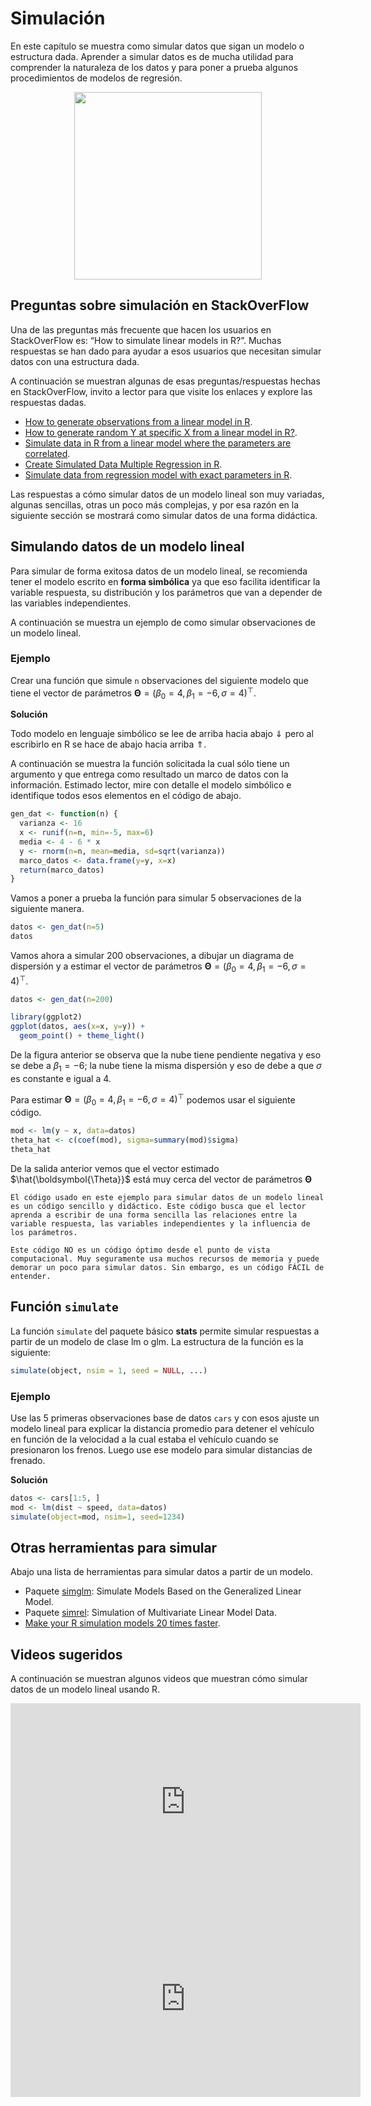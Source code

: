 # Simulación {#simul}
En este capítulo se muestra como simular datos que sigan un modelo o estructura dada. Aprender a simular datos es de mucha utilidad para comprender la naturaleza de los datos y para poner a prueba algunos procedimientos de modelos de regresión.

<p align="center">
  <img src="images/lego.jpg" width="300">
</p>

## Preguntas sobre simulación en StackOverFlow {-}
Una de las preguntas más frecuente que hacen los usuarios en StackOverFlow es: "How to simulate linear models in R?". Muchas respuestas se han dado para ayudar a esos usuarios que necesitan simular datos con una estructura dada. 

A continuación se muestran algunas de esas preguntas/respuestas hechas en StackOverFlow, invito a lector para que visite los enlaces y explore las respuestas dadas.

- [How to generate observations from a linear model in R](https://stackoverflow.com/questions/23301703/how-to-generate-observations-from-a-linear-model-in-r).
- [How to generate random Y at specific X from a linear model in R?](https://stackoverflow.com/questions/15889174/how-to-generate-random-y-at-specific-x-from-a-linear-model-in-r).
- [Simulate data in R from a linear model where the parameters are correlated](https://stackoverflow.com/questions/47294225/simulate-data-in-r-from-a-linear-model-where-the-parameters-are-correlated).
- [Create Simulated Data Multiple Regression in R](https://stackoverflow.com/questions/27114449/create-simulated-data-multiple-regression-in-r).
- [Simulate data from regression model with exact parameters in R](https://stackoverflow.com/questions/57360673/simulate-data-from-regression-model-with-exact-parameters-in-r).

Las respuestas a cómo simular datos de un modelo lineal son muy variadas, algunas sencillas, otras un poco más complejas, y por esa razón en la siguiente sección se mostrará como simular datos de una forma didáctica.

## Simulando datos de un modelo lineal {-}
Para simular de forma exitosa datos de un modelo lineal, se recomienda tener el modelo escrito en __forma simbólica__ ya que eso facilita identificar la variable respuesta, su distribución y los parámetros que van a depender de las variables independientes. 

A continuación se muestra un ejemplo de como simular observaciones de un modelo lineal.

### Ejemplo {-}
Crear una función que simule `n` observaciones del siguiente modelo que tiene el vector de parámetros $\boldsymbol{\Theta}=(\beta_0=4, \beta_1=-6, \sigma=4)^\top$.

\begin{align*} 
y_i &\sim  N(\mu_i, \sigma^2) \\ 
\mu_i &= 4 - 6 x_i \\
x_i &\sim U(-5, 6) \\
\sigma^2 &= 16
\end{align*}

__Solución__

Todo modelo en lenguaje simbólico se lee de arriba hacia abajo $\Downarrow$ pero al escribirlo en R se hace de abajo hacia arriba $\Uparrow$. 

A continuación se muestra la función solicitada la cual sólo tiene un argumento y que entrega como resultado un marco de datos con la información. Estimado lector, mire con detalle el modelo simbólico e identifique todos esos elementos en el código de abajo.

```r
gen_dat <- function(n) {
  varianza <- 16
  x <- runif(n=n, min=-5, max=6)
  media <- 4 - 6 * x
  y <- rnorm(n=n, mean=media, sd=sqrt(varianza))
  marco_datos <- data.frame(y=y, x=x)
  return(marco_datos)
}
```

Vamos a poner a prueba la función para simular 5 observaciones de la siguiente manera.

```r
datos <- gen_dat(n=5)
datos
```

Vamos ahora a simular 200 observaciones, a dibujar un diagrama de dispersión y a estimar el vector de parámetros $\boldsymbol{\Theta}=(\beta_0=4, \beta_1=-6, \sigma=4)^\top$.

```r
datos <- gen_dat(n=200)

library(ggplot2)
ggplot(datos, aes(x=x, y=y)) +
  geom_point() + theme_light()
```

De la figura anterior se observa que la nube tiene pendiente negativa y eso se debe a $\beta_1=-6$; la nube tiene la misma dispersión y eso de debe a que $\sigma$ es constante e igual a 4.

Para estimar $\boldsymbol{\Theta}=(\beta_0=4, \beta_1=-6, \sigma=4)^\top$ podemos usar el siguiente código.

```r
mod <- lm(y ~ x, data=datos)
theta_hat <- c(coef(mod), sigma=summary(mod)$sigma)
theta_hat
```

De la salida anterior vemos que el vector estimado $\hat{\boldsymbol{\Theta}}$ está muy cerca del vector de parámetros $\boldsymbol{\Theta}$

```block2
El código usado en este ejemplo para simular datos de un modelo lineal es un código sencillo y didáctico. Este código busca que el lector aprenda a escribir de una forma sencilla las relaciones entre la variable respuesta, las variables independientes y la influencia de los parámetros. 

Este código NO es un código óptimo desde el punto de vista computacional. Muy seguramente usa muchos recursos de memoria y puede demorar un poco para simular datos. Sin embargo, es un código FÁCIL de entender.
```

## Función `simulate` {-}
La función `simulate` del paquete básico **stats** permite simular respuestas a partir de un modelo de clase lm o glm. La estructura de la función es la siguiente:

```r
simulate(object, nsim = 1, seed = NULL, ...)
```

### Ejemplo {-}
Use las 5 primeras observaciones base de datos `cars` y con esos ajuste un modelo lineal para explicar la distancia promedio para detener el vehículo en función de la velocidad a la cual estaba el vehículo cuando se presionaron los frenos. Luego use ese modelo para simular distancias de frenado.

__Solución__

```r
datos <- cars[1:5, ]
mod <- lm(dist ~ speed, data=datos)
simulate(object=mod, nsim=1, seed=1234)
```

## Otras herramientas para simular {-}
Abajo una lista de herramientas para simular datos a partir de un modelo.

- Paquete [simglm](https://cran.r-project.org/web/packages/simglm/): Simulate Models Based on the Generalized Linear Model.
- Paquete [simrel](https://cran.r-project.org/web/packages/simrel/index.html): Simulation of Multivariate Linear Model Data.
- [Make your R simulation models 20 times faster](https://www.r-bloggers.com/make-your-r-simulation-models-20-times-faster/).

## Videos sugeridos {-}
A continuación se muestran algunos videos que muestran cómo simular datos de un modelo lineal usando R.

<iframe width="560" height="315" src="https://www.youtube.com/embed/p7kSSSsv4ms" frameborder="0" allow="accelerometer; autoplay; encrypted-media; gyroscope; picture-in-picture" allowfullscreen></iframe>

<iframe width="560" height="315" src="https://www.youtube.com/embed/pGvJl8vvlXY" frameborder="0" allow="accelerometer; autoplay; encrypted-media; gyroscope; picture-in-picture" allowfullscreen></iframe>




